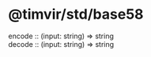 
# @timvir/std/base58

<div
  style={{
    fontSize: "1.1em",
    margin: "24px -16px .5em",
    padding: "6px 16px 3px",
    background: "var(--c-p-0)",
    borderBottom: "2px solid var(--c-p-2)",
  }}
>
  <span style={{ fontWeight: 500 }}>encode</span> <span style={{ color: "var(--c-text-light)" }}>:: (input: string) => string</span>
</div>

<div
  style={{
    fontSize: "1.1em",
    margin: "24px -16px .5em",
    padding: "6px 16px 3px",
    background: "var(--c-p-0)",
    borderBottom: "2px solid var(--c-p-2)",
  }}
>
  <span style={{ fontWeight: 500 }}>decode</span> <span style={{ color: "var(--c-text-light)" }}>:: (input: string) => string</span>
</div>
